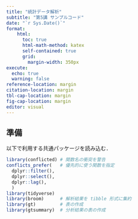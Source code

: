 ```yaml
---
title: "統計データ解析"
subtitle: "第5講 サンプルコード"
date: "`r Sys.Date()`"
format:
    html: 
      toc: true
      html-math-method: katex
      self-contained: true
      grid: 
        margin-width: 350px
execute: 
  echo: true
  warning: false
reference-location: margin
citation-location: margin
tbl-cap-location: margin
fig-cap-location: margin
editor: visual
---
```


## 準備

以下で利用する共通パッケージを読み込む．

```r
library(conflicted) # 関数名の衝突を警告
conflicts_prefer(   # 優先的に使う関数を指定
  dplyr::filter(),
  dplyr::select(),
  dplyr::lag(),
  )
library(tidyverse)  
library(broom)      # 解析結果を tibble 形式に集約
library(gt)         # 表の作成
library(gtsummary)  # 分析結果の表の作成
```

